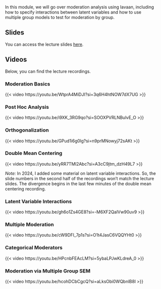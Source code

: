 In this module, we will go over moderation analysis using lavaan, including how to specify interactions between latent variables and how to use multiple group models to test for moderation by group.

## Slides

You can access the lecture slides [here](/lavaan-e-learning/5_moderation/moderation.pdf).

## Videos

Below, you can find the lecture recordings.

### Moderation Basics

{{< video https://youtu.be/WtprA4MiDJI?si=3q6H4htNOW7dX7UG >}}

### Post Hoc Analysis

{{< video https://youtu.be/i9XK_3RG9qo?si=SOOXPVRLNBulvE_O >}}

### Orthogonalization

{{< video https://youtu.be/GPud1i6g0lg?si=n9prMNowyj72sAKt >}}

### Double Mean Centering

{{< video https://youtu.be/yRR7TMl2Abc?si=A3cC9jtm_dzH49L7 >}}

*Note:* In 2024, I added some material on latent variable interactions. So, the slide numbers in the second half of the recordings won't match the lecture slides. The divergence begins in the last few minutes of the double mean centering recording.

### Latent Variable Interactions

{{< video https://youtu.be/gh6o1Zs4GE8?si=-M6XF2QalVw90uv9 >}}

### Multiple Moderation

{{< video https://youtu.be/cW9DFI_7p1s?si=O1t4JasC6VQQYHt0 >}}

### Categorical Moderators

{{< video https://youtu.be/HPcnbFEAcLM?si=5ybaLPJwKLdreA_0 >}}

### Moderation via Multiple Group SEM

{{< video https://youtu.be/hcohDCbCgcQ?si=aLksObi0WQbnlB8l >}}
